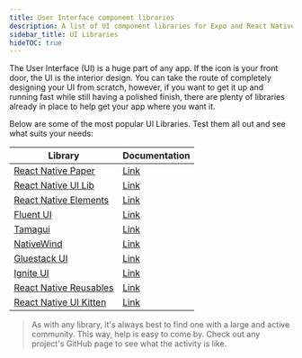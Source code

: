 ```yaml
---
title: User Interface component libraries
description: A list of UI component libraries for Expo and React Native apps.
sidebar_title: UI Libraries
hideTOC: true
---
```


The User Interface (UI) is a huge part of any app. If the icon is your front door, the UI is the interior design. You can take the route of completely designing your UI from scratch, however, if you want to get it up and running fast while still having a polished finish, there are plenty of libraries already in place to help get your app where you want it.

Below are some of the most popular UI Libraries. Test them all out and see what suits your needs:

| Library                                                                           | Documentation                                                                                                   |
| --------------------------------------------------------------------------------- | --------------------------------------------------------------------------------------------------------------- |
| [React Native Paper](https://github.com/callstack/react-native-paper)             | [Link](https://callstack.github.io/react-native-paper)                                                          |
| [React Native UI Lib](https://github.com/wix/react-native-ui-lib)                 | [Link](https://wix.github.io/react-native-ui-lib/)                                                              |
| [React Native Elements](https://reactnativeelements.com/)                         | [Link](https://reactnativeelements.com/docs)                                                                    |
| [Fluent UI](https://github.com/microsoft/fluentui-react-native)                   | [Link](https://developer.microsoft.com/en-us/fluentui#/get-started)                                             |
| [Tamagui](https://tamagui.dev)                                                    | [Link](https://tamagui.dev/docs/intro/installation)                                                             |
| [NativeWind](https://www.nativewind.dev/)                                         | [Link](https://www.nativewind.dev/)                                                                             |
| [Gluestack UI](https://ui.gluestack.io/)                                          | [Link](https://ui.gluestack.io/)                                                                                |
| [Ignite UI](https://docs.infinite.red/ignite-cli/)                                | [Link](https://docs.infinite.red/ignite-cli/boilerplate/components/)                            |
| [React Native Reusables](https://github.com/mrzachnugent/react-native-reusables)  | [Link](https://github.com/mrzachnugent/react-native-reusables)                            |
| [React Native UI Kitten](https://github.com/akveo/react-native-ui-kitten)         | [Link](https://akveo.github.io/react-native-ui-kitten/docs/getting-started/what-is-ui-kitten#what-is-ui-kitten) |

> As with any library, it's always best to find one with a large and active community. This way, help is easy to come by. Check out any project's GitHub page to see what the activity is like.
